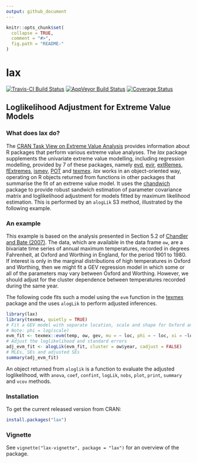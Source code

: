 ```yaml
---
output: github_document
---
```


<!-- README.md is generated from README.Rmd. Please edit that file -->

```r
knitr::opts_chunk$set(
  collapse = TRUE,
  comment = "#>",
  fig.path = "README-"
)
```

# lax

[![Travis-CI Build Status](https://travis-ci.org/paulnorthrop/lax.svg?branch=master)](https://travis-ci.org/paulnorthrop/lax) 
[![AppVeyor Build Status](https://ci.appveyor.com/api/projects/status/github/paulnorthrop/lax?branch=master&svg=true)](https://ci.appveyor.com/project/paulnorthrop/lax)
[![Coverage Status](https://codecov.io/github/paulnorthrop/lax/coverage.svg?branch=master)](https://codecov.io/github/paulnorthrop/lax?branch=master)

## Loglikelihood Adjustment for Extreme Value Models

### What does lax do?

The [CRAN Task View on Extreme Value Analysis](https://CRAN.R-project.org/view=ExtremeValue) provides information about R packages that perform various extreme value analyses. The *lax* package supplements the univariate extreme value modelling, including regression modelling, provided by 7 of these packages, namely 
[evd](https://cran.r-project.org/package=evd),
[evir](https://cran.r-project.org/package=evir),
[extRemes](https://cran.r-project.org/package=extRemes),
[fExtremes](https://cran.r-project.org/package=fExtremes),
[ismev](https://cran.r-project.org/package=ismev),
[POT](https://cran.r-project.org/package=POT) and
[texmex](https://cran.r-project.org/package=texmex).  *lax* works in an object-oriented way, operating on R objects returned from functions in other packages that summarise the fit of an extreme value model.  It uses the [chandwich](https://cran.r-project.org/package=chandwich) package to provide robust sandwich estimation of parameter covariance matrix and loglikelihood adjustment for models fitted by maximum likelihood estimation.   This is performed by an `alogLik` S3 method, illustrated by the following example.
    
### An example

This example is based on the analysis presented in Section 5.2 of 
[Chandler and Bate (2007)](https://doi.org/10.1093/biomet/asm015).  The data, which are available in the data frame `ow`, are a bivariate time series of annual maximum temperatures, recorded in degrees Fahrenheit, at Oxford and Worthing in England, for the period 1901 to 1980.  If interest is only in the marginal distributions of high temperatures in Oxford and Worthing, then we might fit a GEV regression model in which some or all of the parameters may vary between Oxford and Worthing.  However, we should adjust for the cluster dependence between temperatures recorded during the same year.

The following code fits such a model using the `evm` function in the [texmex](https://cran.r-project.org/package=texmex) package and the uses `alogLik` to perform adjusted inferences.

```r
library(lax)
library(texmex, quietly = TRUE)
# Fit a GEV model with separate location, scale and shape for Oxford and Worthing
# Note: phi = log(scale)
evm_fit <- texmex::evm(temp, ow, gev, mu = ~ loc, phi = ~ loc, xi = ~loc)
# Adjust the loglikelihood and standard errors
adj_evm_fit <- alogLik(evm_fit, cluster = ow$year, cadjust = FALSE)
# MLEs, SEs and adjusted SEs
summary(adj_evm_fit)
```

An object returned from `aloglik` is a function to evaluate the adjusted loglikelihood, with `anova`, `coef`, `confint`, `logLik`, `nobs`, `plot`, `print`, `summary` and `vcov` methods.

### Installation

To get the current released version from CRAN:

```r
install.packages("lax")
```

### Vignette

See `vignette("lax-vignette", package = "lax")` for an overview of the package.

